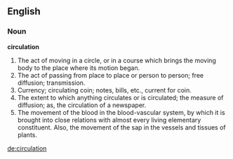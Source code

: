 ==English==

===Noun===

'''circulation'''

#The act of moving in a circle, or in a course which brings the moving body to the place where its motion began.
#The act of passing from place to place or person to person; free diffusion; transmission.
#Currency; circulating coin; notes, bills, etc., current for coin.
#The extent to which anything circulates or is circulated; the measure of diffusion; as, the circulation of a newspaper.
#The movement of the blood in the blood-vascular system, by which it is brought into close relations with almost every living elementary constituent. Also, the movement of the sap in the vessels and tissues of plants.

[[de:circulation]]